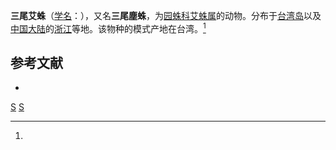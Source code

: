 {{Speciesbox 
| taxon = Cyclosa tricauda
| binomial_authority = (Saito, 1933)<ref name='id13627'>{{cite web| url =http://www.bioinfo.cn/db05/BjdwSpecies.php?action=view&id=13627| title =三尾艾蛛| work =《中国动物物种编目数据库》| publisher =中国科学院微生物研究所| author =中国科学院动物研究所| accessdate =2009-04-28| deadurl =yes| archiveurl =https://web.archive.org/web/20160305035418/http://www.bioinfo.cn/db05/BjdwSpecies.php?action=view&id=13627| archivedate =2016-03-05}}</ref>
}}

'''三尾艾蛛'''（[[学名|学名]]：{{lang|la|''Cyclosa tricauda''}}），又名'''三尾塵蛛'''，为[[园蛛科|园蛛科]][[艾蛛属|艾蛛属]]的动物。分布于[[台湾岛|台湾岛]]以及[[中国大陆|中国大陆]]的[[浙江|浙江]]等地。该物种的模式产地在台湾。<ref name='id13627'/>

== 参考文献 ==
{{reflist}}
* {{TaiBNET| zh=三尾塵蛛 | id=312479 | binomial=Cyclosa tricauda | authority=Saito, 1933 | var= | accessdate=2013-01-24}}
{{taxonbar}}
[[Category:_1933年描述的动物|S]]
[[Category:艾蛛属|S]]